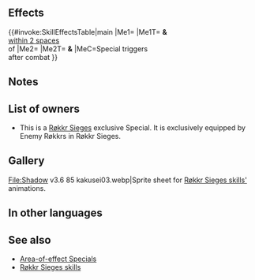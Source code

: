 {{Special
|tagid=SID_影滅・上級
|charge=9
|effect=After combat, deals 15 damage to target and foes within 2 spaces of target and then unit and target foe swap spaces.
|cost=0
|exclusive=0
|required=-
|canUseMove={{MoveList|all}}
|canUseWeapon={{WeaponList|all}}
|properties=enemy_only,rokkr_aoe_special
}}
==Effects==
{{#invoke:SkillEffectsTable|main
|Me1={{Eft|Damage|15}}
|Me1T={{Tgt|Target Foe}} '''&''' {{Tgt|Foes}}<br>[[within 2 spaces]]<br>of {{Tgt|Target Foe}}
|Me2={{Eft|Swap Units}} 
|Me2T={{Tgt|Unit}} '''&''' {{Tgt|Target Foe}}
|MeC=Special triggers<br>after combat
}}

==Notes==
{{Røkkr AoE Special notes}}
==List of owners==
* This is a [[Røkkr Sieges]] exclusive Special. It is exclusively equipped by Enemy Røkkrs in Røkkr Sieges.
==Gallery==
<gallery>
File:Shadow v3.6 85 kakusei03.webp|Sprite sheet for [[:Category:Røkkr Sieges skills|Røkkr Sieges skills']] animations.
</gallery>
==In other languages==
{{OtherLanguages
|japanese=影滅
|german=Umbra-Desaster
|spanishEU=Final sombrío
|spanishLA=Final sombrío
|french=Calamité sombre
|italian=Calamità notte
|chineseTW=影滅
|portuguese=Tragédia umbra
}}
==See also==
* [[Area-of-effect Specials]]
* [[Røkkr Sieges skills]]
{{Specials Navbox}}
